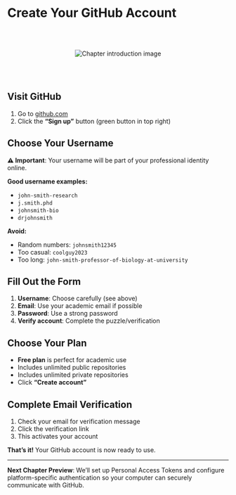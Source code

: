 # Create Your GitHub Account


<br><br>
<div style="text-align: center;">
<img src="images/signup.png" alt="Chapter introduction image" style="max-width: 100%; height: auto;">
</div>
<br><br>

## Visit GitHub

1. Go to [github.com](https://github.com)
2. Click the **"Sign up"** button (green button in top right)

## Choose Your Username

**⚠️ Important**: Your username will be part of your professional identity online.

**Good username examples:**

- `john-smith-research`
- `j.smith.phd`
- `johnsmith-bio`
- `drjohnsmith`

**Avoid:**

- Random numbers: `johnsmith12345`
- Too casual: `coolguy2023`
- Too long: `john-smith-professor-of-biology-at-university`

## Fill Out the Form

1. **Username**: Choose carefully (see above)
2. **Email**: Use your academic email if possible
3. **Password**: Use a strong password
4. **Verify account**: Complete the puzzle/verification

## Choose Your Plan

- **Free plan** is perfect for academic use
- Includes unlimited public repositories
- Includes unlimited private repositories
- Click **"Create account"**

## Complete Email Verification

1. Check your email for verification message
2. Click the verification link
3. This activates your account

**That's it!** Your GitHub account is now ready to use.


---

**Next Chapter Preview**: We'll set up Personal Access Tokens and configure platform-specific authentication so your computer can securely communicate with GitHub. 